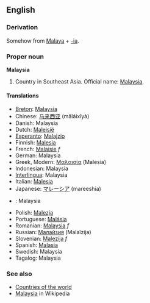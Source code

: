 ==English==
===Derivation===
Somehow from [[Malaya]] + [[-ia]].

===Proper noun===
'''Malaysia'''
# Country in Southeast Asia. Official name: [[w:Malaysia|Malaysia]].

====Translations====
*[[Breton]]: [[Malaysia]]
*Chinese: [[马来西亚]] (mǎláixīyà)
*Danish: Malaysia
*Dutch: [[Maleisië]]
*[[Esperanto]]: [[Malajzio]]
*Finnish: [[Malesia]]
*French: [[Malaisie]] ''f''
*German: Malaysia
*Greek, Modern: [[Μαλαισία]] (Malesia)
*Indonesian: Malaysia
*[[Interlingua]]: Malaysia
*Italian: [[Malesia]]
*Japanese: [[マレーシア]] (mareeshia)
*{{ms}}: Malaysia
*Polish: [[Malezja]]
*Portuguese: [[Malásia]]
*Romanian: [[Malaysia]] ''f''
*Russian: [[Малайзия]] (Malaĭzija)
*Slovenian: [[Malezija]] ''f''
*Spanish: [[Malasia]]
*Swedish: Malaysia
*Tagalog: Malaysia

===See also===
* [[Countries of the world]]
* [[w:Malaysia|Malaysia]] in Wikipedia
